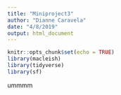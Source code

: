```yaml
---
title: "Miniproject3"
author: "Dianne Caravela"
date: "4/8/2019"
output: html_document
---
```


```r
knitr::opts_chunk$set(echo = TRUE)
library(macleish)
library(tidyverse)
library(sf)
```


ummmm